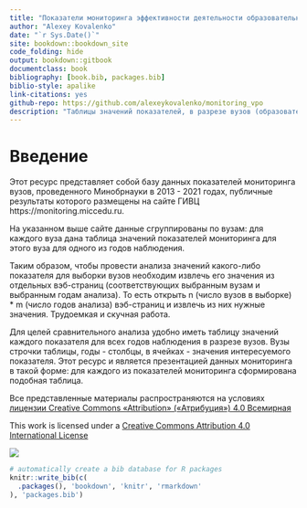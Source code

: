```yaml
--- 
title: "Показатели мониторинга эффективности деятельности образовательных организаций высшего образования 2013 - 2021 г."
author: "Alexey Kovalenko"
date: "`r Sys.Date()`"
site: bookdown::bookdown_site
code_folding: hide
output: bookdown::gitbook
documentclass: book
bibliography: [book.bib, packages.bib]
biblio-style: apalike
link-citations: yes
github-repo: https://github.com/alexeykovalenko/monitoring_vpo
description: "Таблицы значений показателей, в разрезе вузов (образовательных организаций, реализующих программы ВПО) и годов наблюдения. Исходные данные извлечены из представленных на сайте ГИВЦ материалов (https://monitoring.miccedu.ru). The output format for this example is bookdown::gitbook."
---
```


# Введение {-}

Этот ресурс представляет собой базу данных показателей мониторинга вузов, проведенного Минобрнауки в 2013 - 2021 годах, публичные результаты которого размещены на сайте ГИВЦ https://monitoring.miccedu.ru. 

На указанном выше сайте данные сгруппированы по вузам: для каждого вуза дана таблица значений показателей мониторинга для этого вуза для одного из годов наблюдения. 

Таким образом, чтобы провести анализа значений какого-либо показателя для выборки вузов необходим извлечь его значения из отдельных вэб-страниц (соответствующих выбранным вузам и выбранным годам анализа). То есть открыть n (число вузов в выборке) * m (число годов анализа) вэб-страниц и извлечь из них нужные значения. Трудоемкая и скучная работа.

Для целей сравнительного анализа удобно иметь таблицу значений каждого показателя для всех годов наблюдения в разрезе вузов. Вузы строчки таблицы, годы - столбцы, в ячейках - значения интересуемого показателя. Этот ресурс и является презентацией данных мониторинга в такой форме: для каждого из показателей мониторинга сформирована подобная таблица.




Все представленные материалы распространяются на условиях [лицензии Creative Commons «Attribution» («Атрибуция») 4.0 Всемирная](https://creativecommons.org/licenses/by/4.0/deed.ru)

This work is licensed under a [Creative Commons Attribution 4.0 International License](http://creativecommons.org/licenses/by/4.0/)

![](images/cc-by-88x31.png)

```r
# automatically create a bib database for R packages
knitr::write_bib(c(
  .packages(), 'bookdown', 'knitr', 'rmarkdown'
), 'packages.bib')
```
